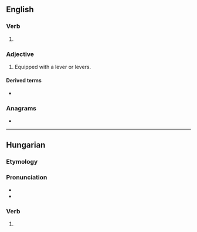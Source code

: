 ==English==

===Verb===
{{head|en|verb form}}

# {{en-past of|lever}}

===Adjective===
{{en-adj|-}}

# Equipped with a lever or levers.

====Derived terms====
* {{l|en|multilevered}}

===Anagrams===
* {{anagrams|en|delever|reveled}}

----

==Hungarian==

===Etymology===
{{hu-suffix|lever|ed|nocat=y}}

===Pronunciation===
* {{hu-IPA}}
* {{hyphenation|le|ve|red|lang=hu}}

===Verb===
{{head|hu|verb form}}

# {{inflection of|lever||2|s|indic|pres|def|lang=hu}}